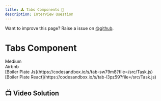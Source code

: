 ```yaml
---
title: 🕹️ Tabs Components 🦔
description: Interview Question
---
```


<Callout>

Want to improve this page? Raise a issue on [@github](https://github.com/ManishBisht777/frontend-freaks-website).

</Callout>



# Tabs Component
<div className="flex gap-2 mt-4">
    <span className="bg-amber-300 rounded-full px-4 py-1 text-sm font-semibold">Medium</span>
    <div className="flex gap-2 items-center">
        <span className="bg-red-300 rounded-full px-4 py-1 text-sm font-semibold">Airbnb</span>
    </div>
    
   
</div>

<div className="mt-4 flex gap-4">
<span>
    [Boiler Plate Js](https://codesandbox.io/s/tab-sw79m8?file=/src/Task.js)
    </span>
 <span>
    [Boiler Plate React](https://codesandbox.io/s/tab-l3pz59?file=/src/Task.js)
    </span>
</div>


 ## 📺 Video Solution
<VideoPlayer src="https://www.youtube.com/watch?v=WpT0YmRlvHs"/>



